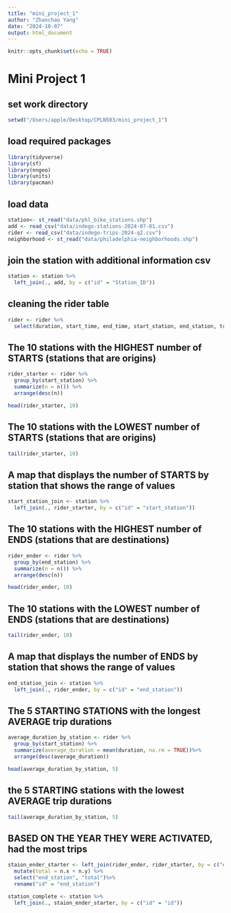 ```yaml
---
title: "mini_project_1"
author: "Zhanchao Yang"
date: "2024-10-07"
output: html_document
---
```


```r
knitr::opts_chunk$set(echo = TRUE)
```
# Mini Project 1

## set work directory

```r
setwd("/Users/apple/Desktop/CPLN503/mini_project_1")
```

## load required packages

```r
library(tidyverse)
library(sf)
library(nngeo)
library(units)
library(pacman)
```

## load data
```r
station<- st_read("data/phl_bike_stations.shp")
add <- read_csv("data/indego-stations-2024-07-01.csv")
rider <- read_csv("data/indego-trips-2024-q2.csv")
neighborhood <- st_read("data/philadelphia-neighborhoods.shp")
```

## join the station with additional information csv
```r
station <- station %>%
  left_join(., add, by = c("id" = "Station_ID")) 
```

## cleaning the rider table

```r
rider <- rider %>%
  select(duration, start_time, end_time, start_station, end_station, trip_route_category, bike_type) 
```

## The 10 stations with the HIGHEST number of STARTS (stations that are origins)
```r
rider_starter <- rider %>%
  group_by(start_station) %>%
  summarize(n = n()) %>%
  arrange(desc(n))
```

```r
head(rider_starter, 10)
```
## The 10 stations with the LOWEST number of STARTS (stations that are origins)
```r
tail(rider_starter, 10)
```
## A map that displays the number of STARTS by station that shows the range of values
```r
start_station_join <- station %>%
  left_join(., rider_starter, by = c("id" = "start_station"))
```

## The 10 stations with the HIGHEST number of ENDS (stations that are destinations)
```r
rider_ender <- rider %>%
  group_by(end_station) %>%
  summarize(n = n()) %>%
  arrange(desc(n))
```

```r
head(rider_ender, 10)
```

## The 10 stations with the LOWEST number of ENDS (stations that are destinations)
```r
tail(rider_ender, 10)
```

## A map that displays the number of ENDS by station that shows the range of values
```r
end_station_join <- station %>%
  left_join(., rider_ender, by = c("id" = "end_station"))
```

## The 5 STARTING STATIONS with the longest AVERAGE trip durations
```r
average_duration_by_station <- rider %>%
  group_by(start_station) %>%
  summarize(average_duration = mean(duration, na.rm = TRUE))%>%
  arrange(desc(average_duration))
```

```r
head(average_duration_by_station, 5)
```
## the 5 STARTING stations with the lowest AVERAGE trip durations
```r
tail(average_duration_by_station, 5)
```

## BASED ON THE YEAR THEY WERE ACTIVATED, had the most trips
```r
staion_ender_starter <- left_join(rider_ender, rider_starter, by = c("end_station" = "start_station")) %>%
  mutate(total = n.x + n.y) %>%
  select("end_station", "total")%>%
  rename("id" = "end_station")
```

```r
station_complete <- station %>%
  left_join(., staion_ender_starter, by = c("id" = "id"))
```

```r

```